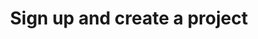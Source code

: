 ---
sidebar_position: 3
title: Sign up and create a project
description: learn how to create your first project to start
---